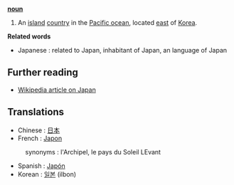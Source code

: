 '''[[noun]]'''

# An [[island]] [[country]] in the [[Pacific ocean]], located [[east]] of [[Korea]].

'''Related words'''

* Japanese : related to Japan, inhabitant of Japan, an language of Japan
== Further reading ==

* [[w:Japan|Wikipedia article on Japan]]

==Translations==

* Chinese : [[日本]]
* French : [[Japon]]
:synonyms :  l'Archipel, le pays du Soleil LEvant
* Spanish : [[Japón]]
* Korean : [[일본]] (ilbon)